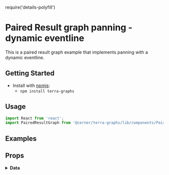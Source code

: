 require('details-polyfill')

# Paired Result graph panning - dynamic eventline

This is a paired result graph example that implements panning with a dynamic eventline.

## Getting Started

- Install with [npmjs](https://www.npmjs.com):
  - `npm install terra-graphs`

## Usage

```jsx
import React from 'react';
import PairedResultGraph from '@cerner/terra-graphs/lib/components/PairedResult/PairedResultGraph';
```

## Examples
<PairedResultGraphPanning />

## Props
<PropsTable />

<details>
<summary style={{ fontSize: 24 }}>
<b>Data</b>
</summary>

### Graph Config object
<GraphConfig />

### Data object
<DataObject />
</details>
